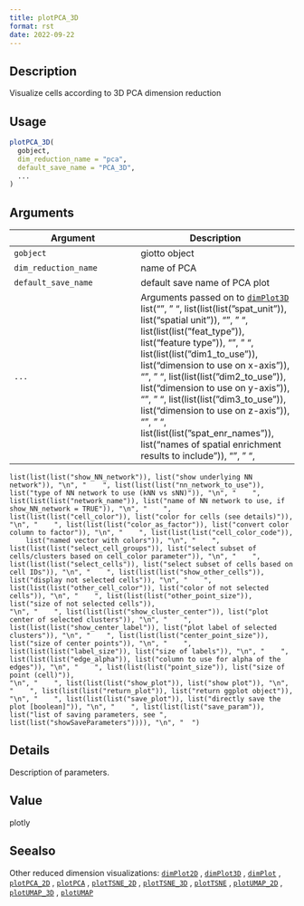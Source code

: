 ```yaml
--- 
title: plotPCA_3D 
format: rst 
date: 2022-09-22 
--- 
```


## Description

Visualize cells according to 3D PCA dimension reduction


## Usage

```r
plotPCA_3D(
  gobject,
  dim_reduction_name = "pca",
  default_save_name = "PCA_3D",
  ...
)
```


## Arguments

Argument      |Description
------------- |----------------
`gobject`     |     giotto object
`dim_reduction_name`     |     name of PCA
`default_save_name`     |     default save name of PCA plot
`...`     |      Arguments passed on to [`dimPlot3D`](#dimplot3d)   list("\n", "    ", list(list(list("spat_unit")), list("spatial unit")), "\n", "    ", list(list(list("feat_type")), list("feature type")), "\n", "    ", list(list(list("dim1_to_use")), list("dimension to use on x-axis")), "\n", "    ", list(list(list("dim2_to_use")), list("dimension to use on y-axis")), "\n", "    ", list(list(list("dim3_to_use")), list("dimension to use on z-axis")), "\n", "    ", list(list(list("spat_enr_names")), list("names of spatial enrichment results to include")), "\n", "    ", 
    list(list(list("show_NN_network")), list("show underlying NN network")), "\n", "    ", list(list(list("nn_network_to_use")), list("type of NN network to use (kNN vs sNN)")), "\n", "    ", list(list(list("network_name")), list("name of NN network to use, if show_NN_network = TRUE")), "\n", "    ", list(list(list("cell_color")), list("color for cells (see details)")), "\n", "    ", list(list(list("color_as_factor")), list("convert color column to factor")), "\n", "    ", list(list(list("cell_color_code")), 
        list("named vector with colors")), "\n", "    ", list(list(list("select_cell_groups")), list("select subset of cells/clusters based on cell_color parameter")), "\n", "    ", list(list(list("select_cells")), list("select subset of cells based on cell IDs")), "\n", "    ", list(list(list("show_other_cells")), list("display not selected cells")), "\n", "    ", list(list(list("other_cell_color")), list("color of not selected cells")), "\n", "    ", list(list(list("other_point_size")), list("size of not selected cells")), 
    "\n", "    ", list(list(list("show_cluster_center")), list("plot center of selected clusters")), "\n", "    ", list(list(list("show_center_label")), list("plot label of selected clusters")), "\n", "    ", list(list(list("center_point_size")), list("size of center points")), "\n", "    ", list(list(list("label_size")), list("size of labels")), "\n", "    ", list(list(list("edge_alpha")), list("column to use for alpha of the edges")), "\n", "    ", list(list(list("point_size")), list("size of point (cell)")), 
    "\n", "    ", list(list(list("show_plot")), list("show plot")), "\n", "    ", list(list(list("return_plot")), list("return ggplot object")), "\n", "    ", list(list(list("save_plot")), list("directly save the plot [boolean]")), "\n", "    ", list(list(list("save_param")), list("list of saving parameters, see ", list(list("showSaveParameters")))), "\n", "  ")


## Details

Description of parameters.


## Value

plotly


## Seealso

Other reduced dimension visualizations:
 [`dimPlot2D`](#dimplot2d) ,
 [`dimPlot3D`](#dimplot3d) ,
 [`dimPlot`](#dimplot) ,
 [`plotPCA_2D`](#plotpca2d) ,
 [`plotPCA`](#plotpca) ,
 [`plotTSNE_2D`](#plottsne2d) ,
 [`plotTSNE_3D`](#plottsne3d) ,
 [`plotTSNE`](#plottsne) ,
 [`plotUMAP_2D`](#plotumap2d) ,
 [`plotUMAP_3D`](#plotumap3d) ,
 [`plotUMAP`](#plotumap)


